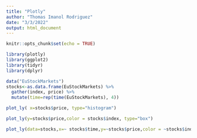 ---
title: "Plotly"
author: "Thomas Imanol Rodriguez"
date: "3/3/2022"
output: html_document
---


```{r setup, include=FALSE}
knitr::opts_chunk$set(echo = TRUE)
```

```{r, echo=TRUE}
library(plotly)
library(ggplot2)
library(tidyr)
library(dplyr)
```

```{r, echo=TRUE}
data("EuStockMarkets")
stocks<-as.data.frame(EuStockMarkets) %>%
  gather(index, price) %>%
  mutate(time=rep(time(EuStockMarkets), 4))

```

```{r, echo=TRUE}
plot_ly( x=stocks$price, type="histogram")

```


```{r, echo=TRUE}
plot_ly(y=stocks$price,color = stocks$index, type="box")

```

```{r, echo=TRUE}
plot_ly(data=stocks,x=~ stocks$time,y=~stocks$price,color = ~stocks$index ,type="scatter",mode="markers")

```